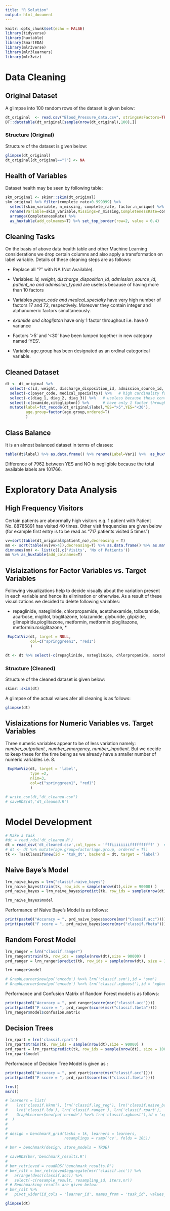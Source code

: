 ```yaml
---
title: "R Solution"
output: html_document
---
```


```r
knitr::opts_chunk$set(echo = FALSE)
library(tidyverse)
library(huxtable)
library(SmartEDA)
library(mlr3verse)
library(mlr3learners)
library(mlr3viz)
```
# Data Cleaning  
  
## Original Dataset  

A glimpse into 100 random rows of the dataset is given below:  

```r
dt_original  <- read.csv("Blood_Pressure_data.csv", stringsAsFactors=TRUE)
DT::datatable(dt_original[sample(nrow(dt_original),100),])
```
  
### Structure (Original)  
  
Structure of the dataset is given below:

```r
glimpse(dt_original)
dt_original[dt_original=="?"] <- NA
```

## Health of Variables  

Dataset health may be seen by following table:

```r
skm_original <- skimr::skim(dt_original)
skm_original %>% filter(complete_rate<0.999999) %>% 
  select(skim_variable, n_missing, complete_rate, factor.n_unique) %>% 
  rename(Variable=skim_variable,Missings=n_missing,CompletenessRate=complete_rate,Uniques=factor.n_unique) %>% 
  arrange(CompletenessRate) %>% 
  as_huxtable(add_colnames=T) %>% set_top_border(row=2, value = 0.4)
```

## Cleaning Tasks  
On the basis of above data health table and other Machine Learning considerations we drop certain columns and also apply a transformation on label variable. Details of these cleaning steps are as follows:  

- Replace all "?" with NA (Not Available).  

- Variables: *id, weight, discharge_disposition_id, admission_source_id, patient_no and admission_typeid* are useless because of having more than 10 factors   
- Variables *payer_code and medical_specialty* have very high number of factors 17 and 72, respectively.  Moreover they contain integer and alphanumeric factors simultaneously.  

- *examide and citoglipton* have only 1 factor throughout i.e. have 0 variance  

- Factors '>5' and '<30' have been lumped together in new category named 'YES'.

- Variable age.group has been designated as an ordinal categorical variable.  

## Cleaned Dataset  

```r
dt <- dt_original %>% 
  select(-c(id, weight, discharge_disposition_id, admission_source_id, patient_no, admission_typeid)) %>%   # useless cols e.g. Id's and having more than 10 factors
  select(-c(payer_code, medical_specialty)) %>%   # high cardinality factor variables respectively 17 and 72
  select(-c(diag_1, diag_2, diag_3)) %>%   # useless because these contain integer and V## type mixed entries, factors are more than 700
  select(-c(examide,citoglipton)) %>%      # have only 1 factor throughout 
  mutate(label=fct_recode(dt_original$label,YES=">5",YES="<30"),
         age.group=factor(age.group,ordered=T)
         )
```



## Class Balance  

It is an almost balanced dataset in terms of classes:
```r
table(dt$label) %>% as.data.frame() %>% rename(Label=Var1) %>%  as_huxtable(add_colnames=T) %>% set_top_border(row=2, value = 0.4)
```
  
Difference of 7962 between YES and NO is negligible because the total available labels are 101766.  

# Exploratory Data Analysis  
  
## High Frequency Visitors  

Certain patients are abnormally high visitors e.g. 1 patient with Patient No. 88785891 has visited 40 times. Other visit frequencies are given below (for example first entry is to be read as "717 patients visited 5 times")
```r
vv=sort(table(dt_original$patient_no),decreasing = T)
mm <- sort(table(vv[vv>4]),decreasing=T) %>% as.data.frame() %>% as.matrix() 
dimnames(mm) <- list(c(),c('Visits', 'No of Patients'))
mm %>% as_huxtable(add_colnames=T)
```

## Vislaizations for Factor Variables vs. Target Variables  
 Following visualizations help to decide visually about the variation present in each variable and hence its elimination or otherwise. As a result of these visualizations we decided to delete following variables:  
 
* repaglinide, nateglinide, chlorpropamide, acetohexamide, tolbutamide, acarbose, miglitol, troglitazone, tolazamide, glyburide, glipizide, glimepiride.pioglitazone, metformin, metformin.pioglitazone, metformin.rosiglitazone,  *
```r
 ExpCatViz(dt, target = NULL, 
           col=c("springgreen1", "red1")
           )
```
```r
dt <- dt %>% select(-c(repaglinide, nateglinide, chlorpropamide, acetohexamide, tolbutamide, acarbose, miglitol, troglitazone, tolazamide, glyburide, glipizide, glimepiride.pioglitazone, metformin, metformin.pioglitazone, metformin.rosiglitazone, glipizide.metformin))
```

### Structure (Cleaned)  

Structure of the cleaned dataset is given below:

```r
skimr::skim(dt)
```
A glimpse of the actual values afer all cleaning is as follows:  

```r
glimpse(dt)
```


## Vislaizations for Numeric Variables vs. Target Variables  

Three numeric variables appear to be of less variation namely: *number_outpatient , number_emergency, number_inpatient*. But we decide to keep these for the time being as we already have a smaller number of numeric variables i.e. 8.
```r
 ExpNumViz(dt, target = 'label', 
           type =2, 
           nlim=3,
           col=c("springgreen1", "red1")
           )
```
  
```r
# write_csv(dt,"dt_cleaned.csv")
# saveRDS(dt,'dt_cleaned.R')
```
  
# Model Development  

```r
# Make a task 
#dt = read_rds('dt_cleaned.R')
dt = read_csv('dt_cleaned.csv',col_types = 'fffiiiiiiiiffffffffff' )  # 'fffiiiiiiiiffffffffff'
# dt <- dt %>% mutate(age.group=factor(age.group, ordered = T))
tk <- TaskClassif$new(id = 'tsk_dt', backend = dt, target = 'label')
```

## Naive Baye's Model  

```r
lrn_naive_bayes = lrn("classif.naive_bayes")
lrn_naive_bayes$train(tk, row_ids = sample(nrow(dt),size = 90000) )
prd_naive_bayes = lrn_naive_bayes$predict(tk, row_ids = sample(nrow(dt), size = 1000))

lrn_naive_bayes$model
```
Performance of Naive Baye's Model is as follows: 

```r
print(paste0("Accuracy = ", prd_naive_bayes$score(msr("classif.acc"))))
print(paste0("F score = ", prd_naive_bayes$score(msr("classif.fbeta"))))
```

## Random Forest Model  
```r
lrn_ranger = lrn("classif.ranger")
lrn_ranger$train(tk, row_ids = sample(nrow(dt),size = 90000) )
prd_ranger = lrn_ranger$predict(tk, row_ids = sample(nrow(dt), size = 1000))

lrn_ranger$model

# GraphLearner$new(po('encode') %>>% lrn('classif.svm'),id = 'svm')
# GraphLearner$new(po('encode') %>>% lrn('classif.xgboost'),id = 'xgboost')
```

Performance and Confusion Matrix of Random Forest model is as follows: 
```r
print(paste0("Accuracy = ", prd_ranger$score(msr("classif.acc"))))
print(paste0("F score = ", prd_ranger$score(msr("classif.fbeta"))))
lrn_ranger$model$confusion.matrix
```


## Decision Trees  

```r
lrn_rpart = lrn('classif.rpart')
lrn_rpart$train(tk, row_ids = sample(nrow(dt),size = 90000) )
prd_rpart = lrn_rpart$predict(tk, row_ids = sample(nrow(dt), size = 1000))
lrn_rpart$model
```

Performance of Decision Tree Model is given as :  
```r
print(paste0("Accuracy = ", prd_rpart$score(msr("classif.acc"))))
print(paste0("F score = ", prd_rpart$score(msr("classif.fbeta"))))
```


```r
lrns()
msrs()
```


```r
# learners = list(
#    lrn('classif.kknn'), lrn('classif.log_reg'), lrn('classif.naive_bayes'),
#    lrn('classif.lda'), lrn('classif.ranger'), lrn('classif.rpart'),
#    GraphLearner$new(po('encode') %>>% lrn('classif.xgboost'),id = 'xgboost')
#  )
# 
# 
# design = benchmark_grid(tasks = tk, learners = learners,
#                         resamplings = rsmp('cv', folds = 10L))

# bmr = benchmark(design, store_models = TRUE)

# saveRDS(bmr,'benchmark_results.R')
# 
# bmr_retrieved = readRDS('benchmark_results.R')
# bmr_rslt = bmr_retrieved$aggregate(msr('classif.acc')) %>%
#   arrange(desc(classif.acc)) %>%
#   select(-c(resample_result, resampling_id, iters,nr))
# # Benchmarking results are given below:
# bmr_rslt %>% 
#   pivot_wider(id_cols = 'learner_id', names_from = 'task_id', values_from = 'classif.acc')

```
  
```r
glimpse(dt)
```


